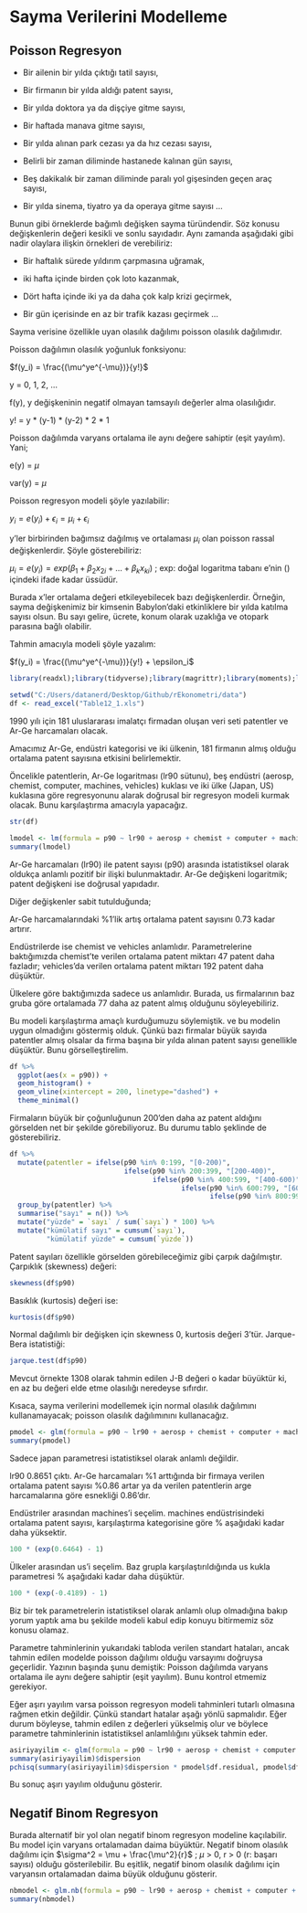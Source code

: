 # Sayma Verilerini Modelleme

## Poisson Regresyon

* Bir ailenin bir yılda çıktığı tatil sayısı,

* Bir firmanın bir yılda aldığı patent sayısı,

* Bir yılda doktora ya da dişçiye gitme sayısı,

* Bir haftada manava gitme sayısı,

* Bir yılda alınan park cezası ya da hız cezası sayısı,

* Belirli bir zaman diliminde hastanede kalınan gün sayısı,

* Beş dakikalık bir zaman diliminde paralı yol gişesinden geçen araç sayısı,

* Bir yılda sinema, tiyatro ya da operaya gitme sayısı ...

Bunun gibi örneklerde bağımlı değişken sayma türündendir. Söz konusu değişkenlerin değeri kesikli ve sonlu sayıdadır. Aynı zamanda aşağıdaki gibi nadir olaylara ilişkin örnekleri de verebiliriz:

* Bir haftalık sürede yıldırım çarpmasına uğramak,

* iki hafta içinde birden çok loto kazanmak,

* Dört hafta içinde iki ya da daha çok kalp krizi geçirmek,

* Bir gün içerisinde en az bir trafik kazası geçirmek ...

Sayma verisine özellikle uyan olasılık dağılımı poisson olasılık dağılımıdır.

Poisson dağılımın olasılık yoğunluk fonksiyonu:

$f(y_i) = \frac{(\mu^ye^{-\mu})}{y!}$

y = 0, 1, 2, ...

f(y), y değişkeninin negatif olmayan tamsayılı değerler alma olasılığıdır.

y! = y * (y-1) * (y-2) * 2 * 1

Poisson dağılımda varyans ortalama ile aynı değere sahiptir (eşit yayılım). Yani;

e(y) = $\mu$

var(y) = $\mu$

Poisson regresyon modeli şöyle yazılabilir:

$y_i = e(y_i) + \epsilon_i = \mu_i + \epsilon_i$

y'ler birbirinden bağımsız dağılmış ve ortalaması $\mu_i$ olan poisson rassal değişkenlerdir. Şöyle gösterebiliriz:

$\mu_i = e(y_i) = exp(\beta_1 + \beta_2x_{2i} + ... + \beta_kx_{ki})$ ; exp: doğal logaritma tabanı e'nin () içindeki ifade kadar üssüdür.

Burada x'ler ortalama değeri etkileyebilecek bazı değişkenlerdir. Örneğin, sayma değişkenimiz bir kimsenin Babylon'daki etkinliklere bir yılda katılma sayısı olsun. Bu sayı gelire, ücrete, konum olarak uzaklığa ve otopark parasına bağlı olabilir.

Tahmin amacıyla modeli şöyle yazalım:

$f(y_i) = \frac{(\mu^ye^{-\mu})}{y!} + \epsilon_i$

```r

library(readxl);library(tidyverse);library(magrittr);library(moments);library(MASS)

setwd("C:/Users/datanerd/Desktop/Github/rEkonometri/data")
df <- read_excel("Table12_1.xls")

```

1990 yılı için 181 uluslararası imalatçı firmadan oluşan veri seti patentler ve Ar-Ge harcamaları olacak.

Amacımız Ar-Ge, endüstri kategorisi ve iki ülkenin, 181 firmanın almış olduğu ortalama patent sayısına etkisini belirlemektir.

Öncelikle patentlerin, Ar-Ge logaritması (lr90 sütunu), beş endüstri (aerosp, chemist, computer, machines, vehicles) kuklası ve iki ülke (Japan, US) kuklasına göre regresyonunu alarak doğrusal bir regresyon modeli kurmak olacak. Bunu karşılaştırma amacıyla yapacağız.

```r

str(df)

```

```r

lmodel <- lm(formula = p90 ~ lr90 + aerosp + chemist + computer + machines + vehicles + japan + us, data = df)
summary(lmodel)

```

Ar-Ge harcamaları (lr90) ile patent sayısı (p90) arasında istatistiksel olarak oldukça anlamlı pozitif bir ilişki bulunmaktadır. Ar-Ge değişkeni logaritmik; patent değişkeni ise doğrusal yapıdadır.

Diğer değişkenler sabit tutulduğunda;

Ar-Ge harcamalarındaki %1'lik artış ortalama patent sayısını 0.73 kadar artırır.

Endüstrilerde ise chemist ve vehicles anlamlıdır. Parametrelerine baktığımızda chemist'te verilen ortalama patent miktarı 47 patent daha fazladır; vehicles'da verilen ortalama patent miktarı 192 patent daha düşüktür.

Ülkelere göre baktığımızda sadece us anlamlıdır. Burada, us firmalarının baz gruba göre ortalamada 77 daha az patent almış olduğunu söyleyebiliriz.

Bu modeli karşılaştırma amaçlı kurduğumuzu söylemiştik. ve bu modelin uygun olmadığını göstermiş olduk. Çünkü bazı firmalar büyük sayıda patentler almış olsalar da firma başına bir yılda alınan patent sayısı genellikle düşüktür. Bunu görselleştirelim.

```r

df %>% 
  ggplot(aes(x = p90)) +
  geom_histogram() +
  geom_vline(xintercept = 200, linetype="dashed") +
  theme_minimal()

```

Firmaların büyük bir çoğunluğunun 200'den daha az patent aldığını görselden net bir şekilde görebiliyoruz. Bu durumu tablo şeklinde de gösterebiliriz.

```r

df %>% 
  mutate(patentler = ifelse(p90 %in% 0:199, "[0-200)",
                            ifelse(p90 %in% 200:399, "[200-400)",
                                   ifelse(p90 %in% 400:599, "[400-600)",
                                          ifelse(p90 %in% 600:799, "[600-800)",
                                                 ifelse(p90 %in% 800:999, "[800-1000)", "")))))) %>% 
  group_by(patentler) %>% 
  summarise("sayı" = n()) %>% 
  mutate("yüzde" = `sayı` / sum(`sayı`) * 100) %>% 
  mutate("kümülatif sayı" = cumsum(`sayı`),
         "kümülatif yüzde" = cumsum(`yüzde`))

```

Patent sayıları özellikle görselden görebileceğimiz gibi çarpık dağılmıştır. Çarpıklık (skewness) değeri:

```r

skewness(df$p90)

```

Basıklık (kurtosis) değeri ise:

```r

kurtosis(df$p90)

```

Normal dağılımlı bir değişken için skewness 0, kurtosis değeri 3'tür. Jarque-Bera istatistiği:

```r

jarque.test(df$p90)

```

Mevcut örnekte 1308 olarak tahmin edilen J-B değeri o kadar büyüktür ki, en az bu değeri elde etme olasılığı neredeyse sıfırdır.

Kısaca, sayma verilerini modellemek için normal olasılık dağılımını kullanamayacak; poisson olasılık dağılımınını kullanacağız.

```r

pmodel <- glm(formula = p90 ~ lr90 + aerosp + chemist + computer + machines + vehicles + japan + us, family = "poisson", data = df)
summary(pmodel)

```

Sadece japan parametresi istatistiksel olarak anlamlı değildir.

lr90 0.8651 çıktı. Ar-Ge harcamaları %1 arttığında bir firmaya verilen ortalama patent sayısı %0.86 artar ya da verilen patentlerin arge harcamalarına göre esnekliği 0.86'dır.

Endüstriler arasından machines'i seçelim. machines endüstrisindeki ortalama patent sayısı, karşılaştırma kategorisine göre % aşağıdaki kadar daha yüksektir.

```r

100 * (exp(0.6464) - 1)

```

Ülkeler arasından us'i seçelim. Baz grupla karşılaştırıldığında us kukla parametresi % aşağıdaki kadar daha düşüktür.

```r

100 * (exp(-0.4189) - 1)

```

Biz bir tek parametrelerin istatistiksel olarak anlamlı olup olmadığına bakıp yorum yaptık ama bu şekilde modeli kabul edip konuyu bitirmemiz söz konusu olamaz.

Parametre tahminlerinin yukarıdaki tabloda verilen standart hataları, ancak tahmin edilen modelde poisson dağılımı olduğu varsayımı doğruysa geçerlidir. Yazının başında şunu demiştik: Poisson dağılımda varyans ortalama ile aynı değere sahiptir (eşit yayılım). Bunu kontrol etmemiz gerekiyor.

Eğer aşırı yayılım varsa poisson regresyon modeli tahminleri tutarlı olmasına rağmen etkin değildir. Çünkü standart hatalar aşağı yönlü sapmalıdır. Eğer durum böyleyse, tahmin edilen z değerleri yükselmiş olur ve böylece parametre tahminlerinin istatistiksel anlamlılığını yüksek tahmin eder.

```r

asiriyayilim <- glm(formula = p90 ~ lr90 + aerosp + chemist + computer + machines + vehicles + japan + us, family = "quasipoisson", data = df) 
summary(asiriyayilim)$dispersion
pchisq(summary(asiriyayilim)$dispersion * pmodel$df.residual, pmodel$df.residual, lower = FALSE)

```

Bu sonuç aşırı yayılım olduğunu gösterir.

## Negatif Binom Regresyon

Burada alternatif bir yol olan negatif binom regresyon modeline kaçılabilir. Bu model için varyans ortalamadan daima büyüktür. Negatif binom olasılık dağılımı için $\sigma^2 = \mu + \frac{\mu^2}{r}$ ; $\mu$ > 0, r > 0 (r: başarı sayısı) olduğu gösterilebilir. Bu eşitlik, negatif binom olasılık dağılımı için varyansın ortalamadan daima büyük olduğunu gösterir.

```r

nbmodel <- glm.nb(formula = p90 ~ lr90 + aerosp + chemist + computer + machines + vehicles + japan + us, data = df)
summary(nbmodel)

```